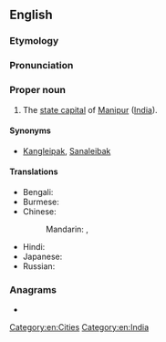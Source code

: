 ==English==
{{wikipedia}}

===Etymology===
{{rfelite|en}}

===Pronunciation===
{{IPA|/ˈɪmpəl/|lang=en}}

===Proper noun===
{{en-proper noun}}

# The [[state capital]] of [[Manipur]] ([[India]]).

====Synonyms====
* [[Kangleipak]], [[Sanaleibak]]

====Translations====
{{trans-top|capital of Manipur}}
* Bengali: {{t|bn|ইম্ফল|sc=Beng}}
* Burmese: {{t|my|အင်ဖား|sc=Mymr}}
* Chinese:
*: Mandarin: {{t|cmn|因帕爾|sc=Hani}}, {{t|cmn|因帕尔|tr=Yīnpà'ěr|sc=Hani}}
{{trans-mid}}
* Hindi: {{t|hi|इंफाल|tr=imphāl}}
* Japanese: {{t|ja|インパール|tr=Inpāru}}
* Russian: {{t|ru|Импха́л|m}}
{{trans-bottom}}

===Anagrams===
* {{anagrams|en|a=ahilmp|Lipham}}

[[Category:en:Cities]]
[[Category:en:India]]